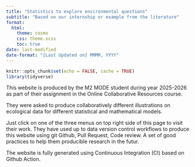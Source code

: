 ```yaml
---
title: "Statistics to explore environmental questions"
subtitle: "Based on our internship or example from the literature"
format:
  html:
    theme: cosmo
    css: theme.scss
    toc: true
date: last-modified
date-format: "[Last Updated on] MMMM, YYYY"
---
```


```r
knitr::opts_chunk$set(echo = FALSE, cache = TRUE)
library(tidyverse)
```



This website is produced by the M2 MODE student during year 2025-2026 as part of their assignment in the Online Collaborative Resources course.

They were asked to produce collaboratively different illustrations on ecological data for different statistical and mathematical models.

Just click on one of the three menus on top right side of this page to visit their work. They have used up to data version control workflows to produce this website using git Github, Pull Request, Code review. A set of good practices to help them producible research in the futur.

The website is fully generated using Continuous Integration (CI) based on Github Action. 
